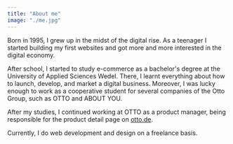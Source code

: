 ```yaml
---
title: "About me"
image: "./me.jpg"
---
```



Born in 1995, I grew up in the midst of the digital rise. As a teenager I
started building my first websites and got more and more
interested in the digital economy.

After school, I started to study <Underlining highlight>e-commerce as a bachelor's degree</Underlining> at the University of Applied Sciences Wedel. There, I learnt everything
about how to launch, develop, and market a digital business. Moreover, I was lucky enough to work as a cooperative student for several companies of the Otto Group, such as OTTO and ABOUT YOU.

After my studies, I continued working at OTTO as a <Underlining highlight>product manager</Underlining>, being responsible for the product detail page on <a href="https://www.otto.de" target="_blank" rel="nofollow noopener noreferrer" aria-label="External Link">otto.de</a>.

Currently, I do <Underlining highlight>web development and design</Underlining> on a freelance basis.
